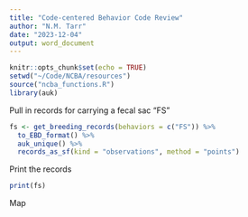 ```yaml
---
title: "Code-centered Behavior Code Review"
author: "N.M. Tarr"
date: "2023-12-04"
output: word_document
---
```


```r
knitr::opts_chunk$set(echo = TRUE)
setwd("~/Code/NCBA/resources")
source("ncba_functions.R")
library(auk)
```

Pull in records for carrying a fecal sac "FS"
```r
fs <- get_breeding_records(behaviors = c("FS")) %>%
  to_EBD_format() %>%
  auk_unique() %>%
  records_as_sf(kind = "observations", method = "points")
```

Print the records
```r
print(fs)
```

Map
```r

```

